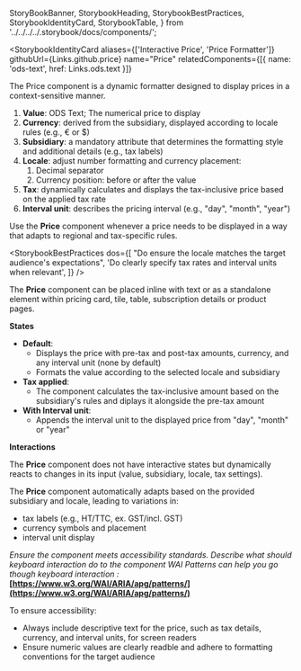   StoryBookBanner,
  StorybookHeading,
  StorybookBestPractices,
  StorybookIdentityCard,
  StorybookTable,
} from '../../../../.storybook/docs/components/';

<Meta title="Components/Price/Documentation" />

<StoryBookBanner of={meta} />

<Canvas of={Demo} sourceState="none" />

<StorybookHeading label="Overview" level={2} />

<StorybookIdentityCard
  aliases={['Interactive Price', 'Price Formatter']}
  githubUrl={Links.github.price}
  name="Price"
  relatedComponents={[{ name: 'ods-text', href: Links.ods.text }]}
>
  The Price component is a dynamic formatter designed to display prices in a
  context-sensitive manner.
</StorybookIdentityCard>

<StorybookHeading label="Anatomy" level={2} />

1. **Value**: ODS Text; The numerical price to display
2. **Currency**: derived from the subsidiary, displayed according to locale rules (e.g., € or $)
3. **Subsidiary**: a mandatory attribute that determines the formatting style and additional details (e.g., tax labels)
4. **Locale**: adjust number formatting and currency placement:
   1. Decimal separator
   2. Currency position: before or after the value
5. **Tax**: dynamically calculates and displays the tax-inclusive price based on the applied tax rate
6. **Interval unit**: describes the pricing interval (e.g., "day", "month", "year")

<StorybookHeading label="Usage" level={2} />

Use the **Price** component whenever a price needs to be displayed in a way that adapts to regional and tax-specific rules.

<StorybookHeading label="Dos & Don'ts" level={2} />

<StorybookBestPractices
  dos={[
    "Do ensure the locale matches the target audience's expectations",
    'Do clearly specify tax rates and interval units when relevant',
  ]}
/>

<StorybookHeading label="Placement" level={2} />

The **Price** component can be placed inline with text or as a standalone element within pricing card, tile, table, subscription details or product pages.

<StorybookHeading label="Behavior" level={2} />

**States**

- **Default**:
  - Displays the price with pre-tax and post-tax amounts, currency, and any interval unit (none by default)
  - Formats the value according to the selected locale and subsidiary
- **Tax applied**:
  - The component calculates the tax-inclusive amount based on the subsidiary's rules and diplays it alongside the pre-tax amount
- **With Interval unit**:
  - Appends the interval unit to the displayed price from "day", "month" or "year"

**Interactions**

The **Price** component does not have interactive states but dynamically reacts to changes in its input (value, subsidiary, locale, tax settings).

<StorybookHeading label="Variation" level={2} />

The **Price** component automatically adapts based on the provided subsidiary and locale, leading to variations in:

- tax labels (e.g., HT/TTC, ex. GST/incl. GST)
- currency symbols and placement
- interval unit display

<StorybookHeading label="Accessibility" level={2} />

_Ensure the component meets accessibility standards.
Describe what should keyboard interaction do to the component
WAI Patterns can help you go though keyboard interaction :_ **[https://www.w3.org/WAI/ARIA/apg/patterns/](https://www.w3.org/WAI/ARIA/apg/patterns/)**

To ensure accessibility:

- Always include descriptive text for the price, such as tax details, currency, and interval units, for screen readers
- Ensure numeric values are clearly readble and adhere to formatting conventions for the target audience

